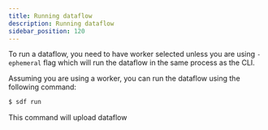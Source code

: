 ```yaml
---
title: Running dataflow
description: Running dataflow
sidebar_position: 120
---
```


To run a dataflow, you need to have worker selected unless you are using `-ephemeral` flag which will run the dataflow in the same process as the CLI.  

Assuming you are using a worker, you can run the dataflow using the following command:

```bash
$ sdf run
```

This command will upload dataflow 
```bash